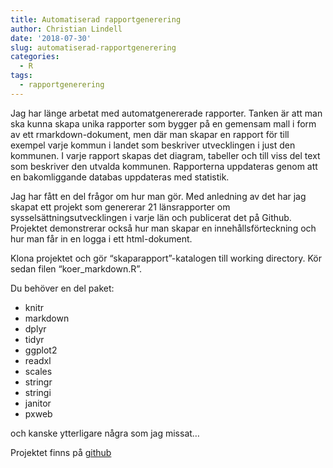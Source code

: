 ```yaml
---
title: Automatiserad rapportgenerering
author: Christian Lindell
date: '2018-07-30'
slug: automatiserad-rapportgenerering
categories:
  - R
tags:
  - rapportgenerering
---
```


Jag har länge arbetat med automatgenererade rapporter. Tanken är att man ska kunna skapa unika rapporter som bygger på en gemensam mall i form av ett rmarkdown-dokument, men där man skapar en rapport för till exempel varje kommun i landet som beskriver utvecklingen i just den kommunen. I varje rapport skapas det diagram, tabeller och till viss del text som beskriver den utvalda kommunen. Rapporterna uppdateras genom att en bakomliggande databas uppdateras med statistik.

Jag har fått en del frågor om hur man gör. Med anledning av det har jag skapat ett projekt som genererar 21 länsrapporter om sysselsättningsutvecklingen i varje län och publicerat det på Github. Projektet demonstrerar också hur man skapar en innehållsförteckning och hur man får in en logga i ett html-dokument.

Klona projektet och gör "skaparapport"-katalogen till working directory. Kör sedan filen "koer_markdown.R".

Du behöver en del paket:

* knitr
* markdown
* dplyr
* tidyr
* ggplot2
* readxl
* scales
* stringr
* stringi
* janitor
* pxweb

och kanske ytterligare några som jag missat...

Projektet finns på [github](https://github.com/christianlindell/skaparapport)
